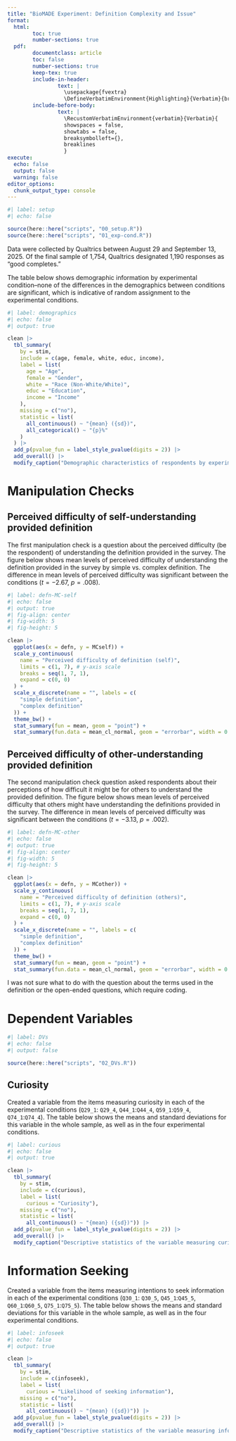 ```yaml
---
title: "BioMADE Experiment: Definition Complexity and Issue"
format: 
  html:
        toc: true
        number-sections: true
  pdf:
        documentclass: article
        toc: false
        number-sections: true
        keep-tex: true
        include-in-header:
                text: |
                  \usepackage{fvextra}
                  \DefineVerbatimEnvironment{Highlighting}{Verbatim}{breaklines,commandchars=\\\{\}}
        include-before-body: 
                text: |
                  \RecustomVerbatimEnvironment{verbatim}{Verbatim}{
                  showspaces = false,
                  showtabs = false,
                  breaksymbolleft={},
                  breaklines
                  }
execute: 
  echo: false
  output: false
  warning: false
editor_options: 
  chunk_output_type: console
---
```


```r
#| label: setup
#| echo: false

source(here::here("scripts", "00_setup.R"))
source(here::here("scripts", "01_exp-cond.R"))

```

Data were collected by Qualtrics between August 29 and September 13, 2025. Of the final sample of 1,754, Qualtrics designated 1,190 responses as "good completes."

The table below shows demographic information by experimental condition--none of the differences in the demographics between conditions are significant, which is indicative of random assignment to the experimental conditions.

```r
#| label: demographics
#| echo: false
#| output: true

clean |>
  tbl_summary(
    by = stim,
    include = c(age, female, white, educ, income),
    label = list(
      age = "Age",
      female = "Gender",
      white = "Race (Non-White/White)",
      educ = "Education",
      income = "Income"
    ),
    missing = c("no"),
    statistic = list(
      all_continuous() ~ "{mean} ({sd})",
      all_categorical() ~ "{p}%"
    )
  ) |>
  add_p(pvalue_fun = label_style_pvalue(digits = 2)) |>
  add_overall() |>
  modify_caption("Demographic characteristics of respondents by experimental condition.")

```

# Manipulation Checks
## Perceived difficulty of self-understanding provided definition

The first manipulation check is a question about the perceived difficulty (be the respondent) of understanding the definition provided in the survey. The figure below shows mean levels of perceived difficulty of understanding the definition provided in the survey by simple vs. complex definition. The difference in mean levels of perceived difficulty was significant between the conditions ($t = -2.67$, $p = .008$).

```r
#| label: defn-MC-self
#| echo: false
#| output: true
#| fig-align: center
#| fig-width: 5
#| fig-height: 5

clean |>
  ggplot(aes(x = defn, y = MCself)) +
  scale_y_continuous(
    name = "Perceived difficulty of definition (self)",
    limits = c(1, 7), # y-axis scale
    breaks = seq(1, 7, 1),
    expand = c(0, 0)
  ) +
  scale_x_discrete(name = "", labels = c(
    "simple definition",
    "complex definition"
  )) +
  theme_bw() +
  stat_summary(fun = mean, geom = "point") +
  stat_summary(fun.data = mean_cl_normal, geom = "errorbar", width = 0.2)

```

## Perceived difficulty of other-understanding provided definition

The second manipulation check question asked respondents about their perceptions of how difficult it might be for others to understand the provided definition. The figure below shows mean levels of perceived difficulty that others might have understanding the definitions provided in the survey. The difference in mean levels of perceived difficulty was significant between the conditions ($t = -3.13$, $p = .002$).

```r
#| label: defn-MC-other
#| echo: false
#| output: true
#| fig-align: center
#| fig-width: 5
#| fig-height: 5

clean |>
  ggplot(aes(x = defn, y = MCother)) +
  scale_y_continuous(
    name = "Perceived difficulty of definition (others)",
    limits = c(1, 7), # y-axis scale
    breaks = seq(1, 7, 1),
    expand = c(0, 0)
  ) +
  scale_x_discrete(name = "", labels = c(
    "simple definition",
    "complex definition"
  )) +
  theme_bw() +
  stat_summary(fun = mean, geom = "point") +
  stat_summary(fun.data = mean_cl_normal, geom = "errorbar", width = 0.2)

```

I was not sure what to do with the question about the terms used in the definition or the open-ended questions, which require coding.

# Dependent Variables

```r
#| label: DVs
#| echo: false
#| output: false

source(here::here("scripts", "02_DVs.R"))

```

## Curiosity

Created a variable from the items measuring curiosity in each of the experimental conditions (`Q29_1`: `Q29_4`, `Q44_1`:`Q44_4`, `Q59_1`:`Q59_4`, `Q74_1`:`Q74_4`). The table below shows the means and standard deviations for this variable in the whole sample, as well as in the four experimental conditions.

```r
#| label: curious
#| echo: false
#| output: true

clean |>
  tbl_summary(
    by = stim,
    include = c(curious),
    label = list(
      curious = "Curiosity"),
    missing = c("no"),
    statistic = list(
      all_continuous() ~ "{mean} ({sd})")) |>
  add_p(pvalue_fun = label_style_pvalue(digits = 2)) |>
  add_overall() |>
  modify_caption("Descriptive statistics of the variable measuring curiosity post-exposure to the stimulus.")

```


# Information Seeking

Created a variable from the items measuring intentions to seek information in each of the experimental conditions (`Q30_1`: `Q30_5`, `Q45_1`:`Q45_5`, `Q60_1`:`Q60_5`, `Q75_1`:`Q75_5`). The table below shows the means and standard deviations for this variable in the whole sample, as well as in the four experimental conditions.

```r
#| label: infoseek
#| echo: false
#| output: true

clean |>
  tbl_summary(
    by = stim,
    include = c(infoseek),
    label = list(
      curious = "Likelihood of seeking information"),
    missing = c("no"),
    statistic = list(
      all_continuous() ~ "{mean} ({sd})")) |>
  add_p(pvalue_fun = label_style_pvalue(digits = 2)) |>
  add_overall() |>
  modify_caption("Descriptive statistics of the variable measuring information-seeking intentions post-exposure to the stimulus.")

```